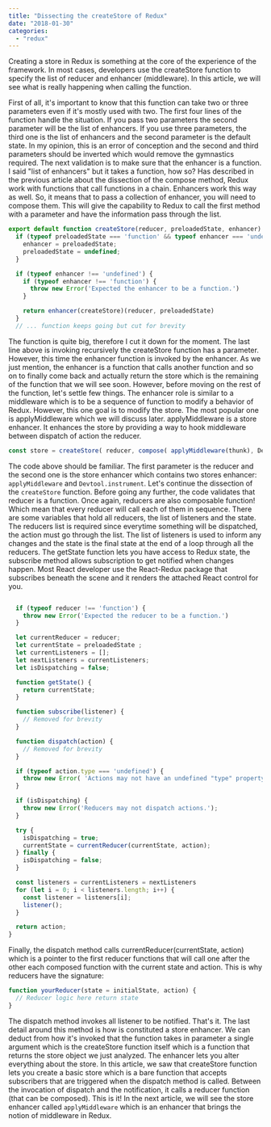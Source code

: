 ```yaml
---
title: "Dissecting the createStore of Redux"
date: "2018-01-30"
categories: 
  - "redux"
---
```


Creating a store in Redux is something at the core of the experience of the framework. In most cases, developers use the createStore function to specify the list of reducer and enhancer (middleware). In this article, we will see what is really happening when calling the function.

First of all, it's important to know that this function can take two or three parameters even if it's mostly used with two. The first four lines of the function handle the situation. If you pass two parameters the second parameter will be the list of enhancers. If you use three parameters, the third one is the list of enhancers and the second parameter is the default state. In my opinion, this is an error of conception and the second and third parameters should be inverted which would remove the gymnastics required. The next validation is to make sure that the enhancer is a function. I said "list of enhancers" but it takes a function, how so? Has described in the previous article about the dissection of the compose method, Redux work with functions that call functions in a chain. Enhancers work this way as well. So, it means that to pass a collection of enhancer, you will need to compose them. This will give the capability to Redux to call the first method with a parameter and have the information pass through the list.

```typescript
export default function createStore(reducer, preloadedState, enhancer) { 
  if (typeof preloadedState === 'function' && typeof enhancer === 'undefined') { 
    enhancer = preloadedState;
    preloadedState = undefined;
  }

  if (typeof enhancer !== 'undefined') { 
    if (typeof enhancer !== 'function') { 
      throw new Error('Expected the enhancer to be a function.') 
    }

    return enhancer(createStore)(reducer, preloadedState) 
  } 
  // ... function keeps going but cut for brevity 
``` 


The function is quite big, therefore I cut it down for the moment. The last line above is invoking recursively the createStore function has a parameter. However, this time the enhancer function is invoked by the enhancer. As we just mention, the enhancer is a function that calls another function and so on to finally come back and actually return the store which is the remaining of the function that we will see soon. However, before moving on the rest of the function, let's settle few things. The enhancer role is similar to a middleware which is to be a sequence of function to modify a behavior of Redux. However, this one goal is to modify the store. The most popular one is applyMiddleware which we will discuss later. applyMiddleware is a store enhancer. It enhances the store by providing a way to hook middleware between dispatch of action the reducer.

```typescript
const store = createStore( reducer, compose( applyMiddleware(thunk), DevTools.instrument() ) ) 
``` 


The code above should be familiar. The first parameter is the reducer and the second one is the store enhancer which contains two stores enhancer: `applyMiddleware` and `Devtool.instrument`. 
Let's continue the dissection of the `createStore` function. Before going any further, the code validates that reducer is a function. Once again, reducers are also composable function! Which mean that every reducer will call each of them in sequence. 
There are some variables that hold all reducers, the list of listeners and the state. The reducers list is required since everytime something will be dispatched, the action must go through the list. The list of listeners is used to inform any changes and the state is the final state at the end of a loop through all the reducers. 
The getState function lets you have access to Redux state, the subscribe method allows subscription to get notified when changes happen. Most React developer use the React-Redux package that subscribes beneath the scene and it renders the attached React control for you. 

```typescript

  if (typeof reducer !== 'function') { 
    throw new Error('Expected the reducer to be a function.') 
  }

  let currentReducer = reducer;
  let currentState = preloadedState ;
  let currentListeners = [];
  let nextListeners = currentListeners;
  let isDispatching = false;

  function getState() { 
    return currentState; 
  }

  function subscribe(listener) { 
    // Removed for brevity 
  }

  function dispatch(action) { 
    // Removed for brevity 
  }

  if (typeof action.type === 'undefined') { 
    throw new Error( 'Actions may not have an undefined "type" property. ' + 'Have you misspelled a constant?' );
  }

  if (isDispatching) { 
    throw new Error('Reducers may not dispatch actions.');
  }

  try { 
    isDispatching = true;
    currentState = currentReducer(currentState, action);
  } finally { 
    isDispatching = false;
  }

  const listeners = currentListeners = nextListeners 
  for (let i = 0; i < listeners.length; i++) { 
    const listener = listeners[i];
    listener(); 
  }

  return action;
} 
``` 


Finally, the dispatch method calls currentReducer(currentState, action) which is a pointer to the first reducer functions that will call one after the other each composed function with the current state and action. This is why reducers have the signature:

```typescript
function yourReducer(state = initialState, action) { 
  // Reducer logic here return state 
} 
``` 


The dispatch method invokes all listener to be notified. That's it. The last detail around this method is how is constituted a store enhancer. We can deduct from how it's invoked that the function takes in parameter a single argument which is the createStore function itself which is a function that returns the store object we just analyzed. The enhancer lets you alter everything about the store. In this article, we saw that createStore function lets you create a basic store which is a bare function that accepts subscribers that are triggered when the dispatch method is called. Between the invocation of dispatch and the notification, it calls a reducer function (that can be composed). This is it! In the next article, we will see the store enhancer called `applyMiddleware` which is an enhancer that brings the notion of middleware in Redux.
